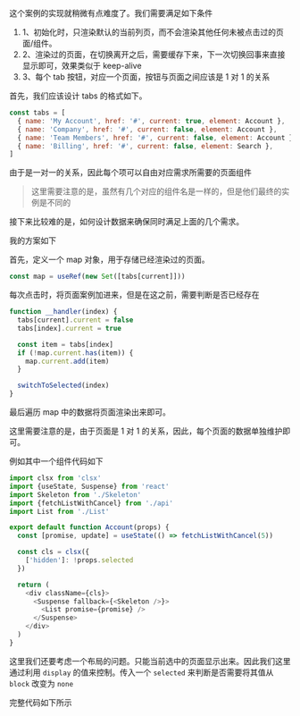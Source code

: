 
<Demo01 />

这个案例的实现就稍微有点难度了。我们需要满足如下条件

1. 1、初始化时，只渲染默认的当前列页，而不会渲染其他任何未被点击过的页面/组件。
2. 2、渲染过的页面，在切换离开之后，需要缓存下来，下一次切换回事来直接显示即可，效果类似于 keep-alive
3. 3、每个 tab 按钮，对应一个页面，按钮与页面之间应该是 1 对 1 的关系

首先，我们应该设计 tabs 的格式如下。

```javascript
const tabs = [
  { name: 'My Account', href: '#', current: true, element: Account },
  { name: 'Company', href: '#', current: false, element: Account },
  { name: 'Team Members', href: '#', current: false, element: Account },
  { name: 'Billing', href: '#', current: false, element: Search },
]
```
由于是一对一的关系，因此每个项可以自由对应需求所需要的页面组件

> 这里需要注意的是，虽然有几个对应的组件名是一样的，但是他们最终的实例是不同的

接下来比较难的是，如何设计数据来确保同时满足上面的几个需求。

我的方案如下

首先，定义一个 map 对象，用于存储已经渲染过的页面。

```javascript
const map = useRef(new Set([tabs[current]]))
```

每次点击时，将页面案例加进来，但是在这之前，需要判断是否已经存在

```javascript
function __handler(index) {
  tabs[current].current = false
  tabs[index].current = true

  const item = tabs[index]
  if (!map.current.has(item)) {
    map.current.add(item)
  }

  switchToSelected(index)
}
```

最后遍历 map 中的数据将页面渲染出来即可。

这里需要注意的是，由于页面是 1 对 1 的关系，因此，每个页面的数据单独维护即可。

例如其中一个组件代码如下

```javascript
import clsx from 'clsx'
import {useState, Suspense} from 'react'
import Skeleton from './Skeleton'
import {fetchListWithCancel} from './api'
import List from './List'

export default function Account(props) {
  const [promise, update] = useState(() => fetchListWithCancel(5))

  const cls = clsx({
    ['hidden']: !props.selected
  })

  return (
    <div className={cls}>
      <Suspense fallback={<Skeleton />}>
        <List promise={promise} />
      </Suspense>
    </div>
  )
}
```

这里我们还要考虑一个布局的问题。只能当前选中的页面显示出来。因此我们这里通过利用 `display` 的值来控制。传入一个 `selected` 来判断是否需要将其值从 `block` 改变为 `none`

完整代码如下所示

<Demo01 />